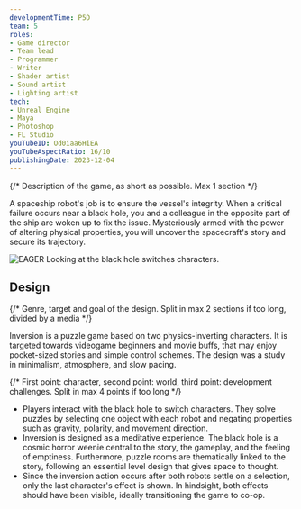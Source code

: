 ```yaml
---
developmentTime: P5D
team: 5
roles:
- Game director
- Team lead
- Programmer
- Writer
- Shader artist
- Sound artist
- Lighting artist
tech:
- Unreal Engine
- Maya
- Photoshop
- FL Studio
youTubeID: Od0iaa6HiEA
youTubeAspectRatio: 16/10
publishingDate: 2023-12-04
---
```


{/* Description of the game, as short as possible. Max 1 section */}

A spaceship robot's job is to ensure the vessel's integrity. When a critical failure occurs near a black hole, you and a colleague in the opposite part of the ship are woken up to fix the issue. Mysteriously armed with the power of altering physical properties, you will uncover the spacecraft's story and secure its trajectory.

![EAGER Looking at the black hole switches characters.](./inversion-game.png)

## Design

{/* Genre, target and goal of the design. Split in max 2 sections if too long, divided by a media */}

Inversion is a puzzle game based on two physics-inverting characters. It is targeted towards videogame beginners and movie buffs, that may enjoy pocket-sized stories and simple control schemes. The design was a study in minimalism, atmosphere, and slow pacing.

{/* First point: character, second point: world, third point: development challenges. Split in max 4 points if too long */}

* Players interact with the black hole to switch characters. They solve puzzles by selecting one object with each robot and negating properties such as gravity, polarity, and movement direction.
* Inversion is designed as a meditative experience. The black hole is a cosmic horror weenie central to the story, the gameplay, and the feeling of emptiness. Furthermore, puzzle rooms are thematically linked to the story, following an essential level design that gives space to thought.
* Since the inversion action occurs after both robots settle on a selection, only the last character's effect is shown. In hindsight, both effects should have been visible, ideally transitioning the game to co-op.